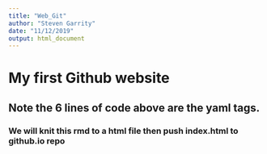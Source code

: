 ```yaml
---
title: "Web_Git"
author: "Steven Garrity"
date: "11/12/2019"
output: html_document
---
```


# My first Github website
## Note the 6 lines of code above are the yaml tags.
### We will knit this rmd to a html file then push index.html to github.io repo
